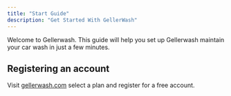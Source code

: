 ```yaml
---
title: "Start Guide"
description: "Get Started With GellerWash"
---
```

Welcome to Gellerwash. This guide will help you set up Gellerwash maintain your car wash in just a few minutes.

## Registering an account
Visit <a href="https:://gellerwash.com" target="_blank">gellerwash.com</a> select a plan and register for a free account.